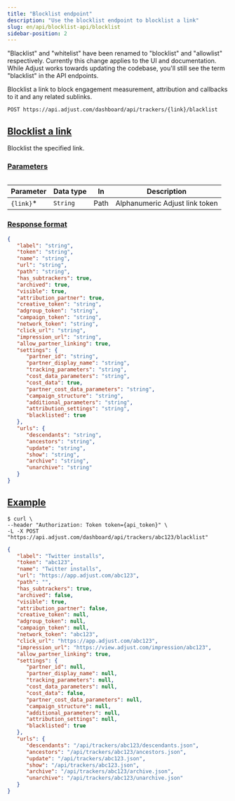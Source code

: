 ```yaml
---
title: "Blocklist endpoint"
description: "Use the blocklist endpoint to blocklist a link"
slug: en/api/blocklist-api/blocklist
sidebar-position: 2
---
```


<Callout type="important">

"Blacklist" and "whitelist" have been renamed to "blocklist" and "allowlist" respectively. Currently this change applies to the UI and documentation. While Adjust works towards updating the codebase, you'll still see the term "blacklist" in the API endpoints.

</Callout>

Blocklist a link to block engagement measurement, attribution and callbacks to it and any related sublinks.

```http title="Endpoint" "{link}/blacklist"
POST https://api.adjust.com/dashboard/api/trackers/{link}/blacklist
```

## [Blocklist a link](blocklist-a-link)

Blocklist the specified link.

### [Parameters](parameters)

<Table>

| Parameter  | Data type | In   | Description                    |
| ---------- | --------- | ---- | ------------------------------ |
| `{link}`\* | `String`  | Path | Alphanumeric Adjust link token |

</Table>

### [Response format](response-format)

```json title="Response format"
{
   "label": "string",
   "token": "string",
   "name": "string",
   "url": "string",
   "path": "string",
   "has_subtrackers": true,
   "archived": true,
   "visible": true,
   "attribution_partner": true,
   "creative_token": "string",
   "adgroup_token": "string",
   "campaign_token": "string",
   "network_token": "string",
   "click_url": "string",
   "impression_url": "string",
   "allow_partner_linking": true,
   "settings": {
      "partner_id": "string",
      "partner_display_name": "string",
      "tracking_parameters": "string",
      "cost_data_parameters": "string",
      "cost_data": true,
      "partner_cost_data_parameters": "string",
      "campaign_structure": "string",
      "additional_parameters": "string",
      "attribution_settings": "string",
      "blacklisted": true
   },
   "urls": {
      "descendants": "string",
      "ancestors": "string",
      "update": "string",
      "show": "string",
      "archive": "string",
      "unarchive": "string"
   }
}
```

## [Example](example)

```console title="cURL" "abc123"
$ curl \
--header "Authorization: Token token={api_token}" \
-L -X POST "https://api.adjust.com/dashboard/api/trackers/abc123/blacklist"
```

```json title="Success response"
{
   "label": "Twitter installs",
   "token": "abc123",
   "name": "Twitter installs",
   "url": "https://app.adjust.com/abc123",
   "path": "",
   "has_subtrackers": true,
   "archived": false,
   "visible": true,
   "attribution_partner": false,
   "creative_token": null,
   "adgroup_token": null,
   "campaign_token": null,
   "network_token": "abc123",
   "click_url": "https://app.adjust.com/abc123",
   "impression_url": "https://view.adjust.com/impression/abc123",
   "allow_partner_linking": true,
   "settings": {
      "partner_id": null,
      "partner_display_name": null,
      "tracking_parameters": null,
      "cost_data_parameters": null,
      "cost_data": false,
      "partner_cost_data_parameters": null,
      "campaign_structure": null,
      "additional_parameters": null,
      "attribution_settings": null,
      "blacklisted": true
   },
   "urls": {
      "descendants": "/api/trackers/abc123/descendants.json",
      "ancestors": "/api/trackers/abc123/ancestors.json",
      "update": "/api/trackers/abc123.json",
      "show": "/api/trackers/abc123.json",
      "archive": "/api/trackers/abc123/archive.json",
      "unarchive": "/api/trackers/abc123/unarchive.json"
   }
}
```
